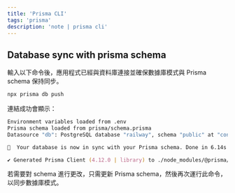 ```yaml
---
title: 'Prisma CLI'
tags: 'prisma'
description: 'note | prisma cli'
---
```


## Database sync with prisma schema

輸入以下命令後，應用程式已經與資料庫連接並確保數據庫模式與 Prisma schema 保持同步。

```zsh
npx prisma db push
```

連結成功會顯示：

```zsh
Environment variables loaded from .env
Prisma schema loaded from prisma/schema.prisma
Datasource "db": PostgreSQL database "railway", schema "public" at "containers-us-west-34.railway.app:6418"

🚀  Your database is now in sync with your Prisma schema. Done in 6.14s

✔ Generated Prisma Client (4.12.0 | library) to ./node_modules/@prisma/client in 109ms
```

若需要對 schema 進行更改，只需更新 Prisma schema，然後再次運行此命令，以同步數據庫模式。
